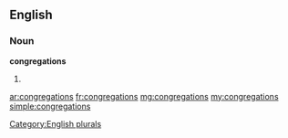 ==English==

===Noun===
'''congregations'''

# {{plural of|[[congregation]]}}

[[Category:English plurals]]

[[ar:congregations]]
[[fr:congregations]]
[[mg:congregations]]
[[my:congregations]]
[[simple:congregations]]